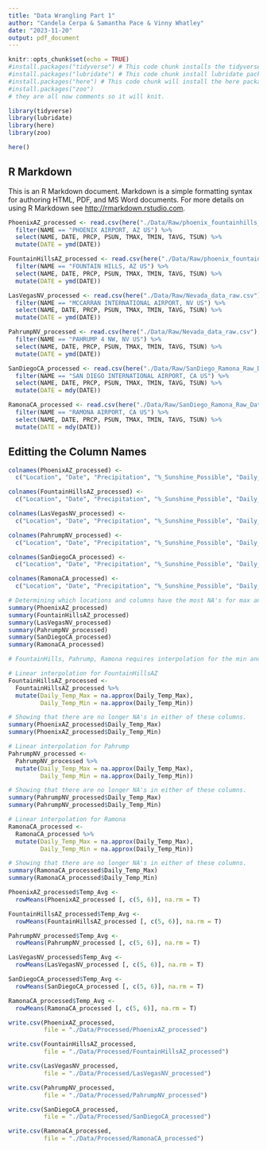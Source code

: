 ```yaml
---
title: "Data Wrangling Part 1"
author: "Candela Cerpa & Samantha Pace & Vinny Whatley"
date: "2023-11-20"
output: pdf_document
---
```


```r
knitr::opts_chunk$set(echo = TRUE)
#install.packages("tidyverse") # This code chunk installs the tidyverse package.
#install.packages("lubridate") # This code chunk install lubridate package.
#install.packages("here") # This code chunk will install the here package.
#install.packages("zoo")
# they are all now comments so it will knit.

library(tidyverse)
library(lubridate)
library(here)
library(zoo)

here()
```

## R Markdown

This is an R Markdown document. Markdown is a simple formatting syntax for authoring HTML, PDF, and MS Word documents. For more details on using R Markdown see <http://rmarkdown.rstudio.com>.



```r
PhoenixAZ_processed <- read.csv(here("./Data/Raw/phoenix_fountainhills_raw.csv"), stringsAsFactors = TRUE) %>% 
  filter(NAME == "PHOENIX AIRPORT, AZ US") %>% 
  select(NAME, DATE, PRCP, PSUN, TMAX, TMIN, TAVG, TSUN) %>% 
  mutate(DATE = ymd(DATE))

FountainHillsAZ_processed <- read.csv(here("./Data/Raw/phoenix_fountainhills_raw.csv"), stringsAsFactors = TRUE) %>% 
  filter(NAME == "FOUNTAIN HILLS, AZ US") %>% 
  select(NAME, DATE, PRCP, PSUN, TMAX, TMIN, TAVG, TSUN) %>% 
  mutate(DATE = ymd(DATE))

LasVegasNV_processed <- read.csv(here("./Data/Raw/Nevada_data_raw.csv"), stringsAsFactors = TRUE) %>% 
  filter(NAME == "MCCARRAN INTERNATIONAL AIRPORT, NV US") %>% 
  select(NAME, DATE, PRCP, PSUN, TMAX, TMIN, TAVG, TSUN) %>% 
  mutate(DATE = ymd(DATE))

PahrumpNV_processed <- read.csv(here("./Data/Raw/Nevada_data_raw.csv"), stringsAsFactors = TRUE) %>% 
  filter(NAME == "PAHRUMP 4 NW, NV US") %>% 
  select(NAME, DATE, PRCP, PSUN, TMAX, TMIN, TAVG, TSUN) %>% 
  mutate(DATE = ymd(DATE))

SanDiegoCA_processed <- read.csv(here("./Data/Raw/SanDiego_Ramona_Raw_Data.csv"), stringsAsFactors = TRUE) %>% 
  filter(NAME == "SAN DIEGO INTERNATIONAL AIRPORT, CA US") %>% 
  select(NAME, DATE, PRCP, PSUN, TMAX, TMIN, TAVG, TSUN) %>% 
  mutate(DATE = mdy(DATE))

RamonaCA_processed <- read.csv(here("./Data/Raw/SanDiego_Ramona_Raw_Data.csv"), stringsAsFactors = TRUE) %>% 
  filter(NAME == "RAMONA AIRPORT, CA US") %>% 
  select(NAME, DATE, PRCP, PSUN, TMAX, TMIN, TAVG, TSUN) %>% 
  mutate(DATE = mdy(DATE))
```

## Editting the Column Names

```r
colnames(PhoenixAZ_processed) <-
  c("Location", "Date", "Precipitation", "%_Sunshine_Possible", "Daily_Temp_Max", "Daily_Temp_Min", "Temp_Avg", "Total_Sunshine")

colnames(FountainHillsAZ_processed) <-
  c("Location", "Date", "Precipitation", "%_Sunshine_Possible", "Daily_Temp_Max", "Daily_Temp_Min", "Temp_Avg", "Total_Sunshine")

colnames(LasVegasNV_processed) <-
  c("Location", "Date", "Precipitation", "%_Sunshine_Possible", "Daily_Temp_Max", "Daily_Temp_Min", "Temp_Avg", "Total_Sunshine")

colnames(PahrumpNV_processed) <-
  c("Location", "Date", "Precipitation", "%_Sunshine_Possible", "Daily_Temp_Max", "Daily_Temp_Min", "Temp_Avg", "Total_Sunshine")

colnames(SanDiegoCA_processed) <-
  c("Location", "Date", "Precipitation", "%_Sunshine_Possible", "Daily_Temp_Max", "Daily_Temp_Min", "Temp_Avg", "Total_Sunshine")

colnames(RamonaCA_processed) <-
  c("Location", "Date", "Precipitation", "%_Sunshine_Possible", "Daily_Temp_Max", "Daily_Temp_Min", "Temp_Avg", "Total_Sunshine")
```

```r
# Determining which locations and columns have the most NA's for max and min daily temperatures, therefore determining which to interpolate
summary(PhoenixAZ_processed)
summary(FountainHillsAZ_processed)
summary(LasVegasNV_processed)
summary(PahrumpNV_processed)
summary(SanDiegoCA_processed)
summary(RamonaCA_processed)
```

```r
# FountainHills, Pahrump, Ramona requires interpolation for the min and max temps.

# Linear interpolation for FountainHillsAZ
FountainHillsAZ_processed <-
  FountainHillsAZ_processed %>% 
  mutate(Daily_Temp_Max = na.approx(Daily_Temp_Max), 
         Daily_Temp_Min = na.approx(Daily_Temp_Min))

# Showing that there are no longer NA's in either of these columns.
summary(PhoenixAZ_processed$Daily_Temp_Max)
summary(PhoenixAZ_processed$Daily_Temp_Min)

# Linear interpolation for Pahrump
PahrumpNV_processed <-
  PahrumpNV_processed %>% 
  mutate(Daily_Temp_Max = na.approx(Daily_Temp_Max), 
         Daily_Temp_Min = na.approx(Daily_Temp_Min))

# Showing that there are no longer NA's in either of these columns.
summary(PahrumpNV_processed$Daily_Temp_Max)
summary(PahrumpNV_processed$Daily_Temp_Min)

# Linear interpolation for Ramona
RamonaCA_processed <-
  RamonaCA_processed %>% 
  mutate(Daily_Temp_Max = na.approx(Daily_Temp_Max), 
         Daily_Temp_Min = na.approx(Daily_Temp_Min))

# Showing that there are no longer NA's in either of these columns.
summary(RamonaCA_processed$Daily_Temp_Max)
summary(RamonaCA_processed$Daily_Temp_Min)
```
```r
PhoenixAZ_processed$Temp_Avg <- 
  rowMeans(PhoenixAZ_processed [, c(5, 6)], na.rm = T)

FountainHillsAZ_processed$Temp_Avg <- 
  rowMeans(FountainHillsAZ_processed [, c(5, 6)], na.rm = T)

PahrumpNV_processed$Temp_Avg <- 
  rowMeans(PahrumpNV_processed [, c(5, 6)], na.rm = T)

LasVegasNV_processed$Temp_Avg <- 
  rowMeans(LasVegasNV_processed [, c(5, 6)], na.rm = T)

SanDiegoCA_processed$Temp_Avg <- 
  rowMeans(SanDiegoCA_processed [, c(5, 6)], na.rm = T)

RamonaCA_processed$Temp_Avg <- 
  rowMeans(RamonaCA_processed [, c(5, 6)], na.rm = T)
```


```r

write.csv(PhoenixAZ_processed, 
          file = "./Data/Processed/PhoenixAZ_processed")

write.csv(FountainHillsAZ_processed, 
          file = "./Data/Processed/FountainHillsAZ_processed")

write.csv(LasVegasNV_processed, 
          file = "./Data/Processed/LasVegasNV_processed")

write.csv(PahrumpNV_processed, 
          file = "./Data/Processed/PahrumpNV_processed")

write.csv(SanDiegoCA_processed, 
          file = "./Data/Processed/SanDiegoCA_processed")

write.csv(RamonaCA_processed, 
          file = "./Data/Processed/RamonaCA_processed")
```


